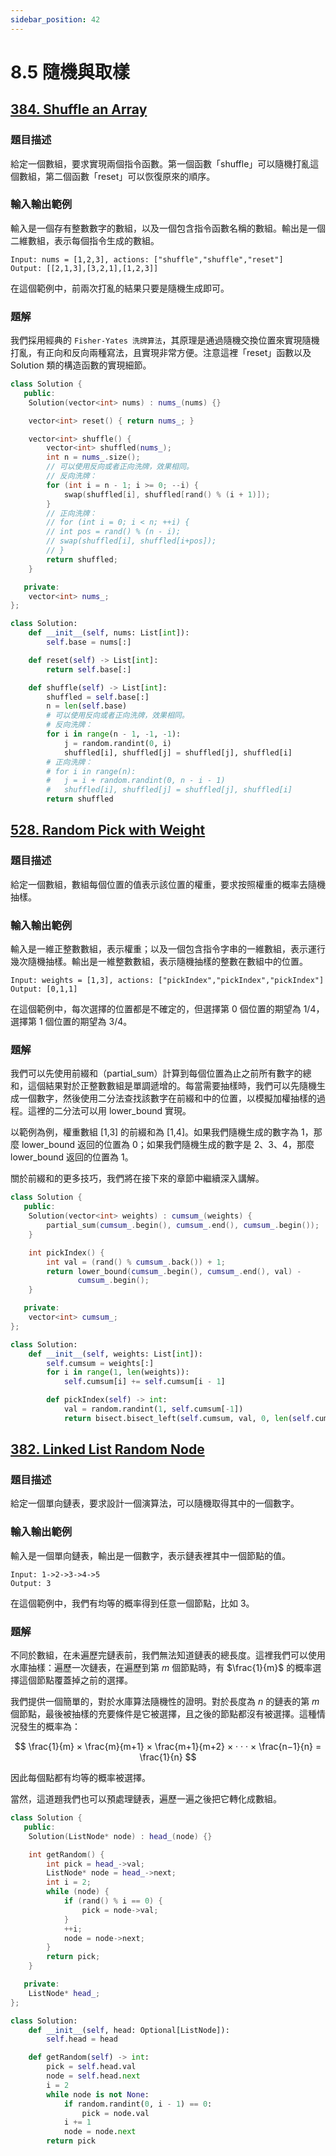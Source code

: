 ```yaml
---
sidebar_position: 42
---
```


# 8.5 隨機與取樣

## [384. Shuffle an Array](https://leetcode.com/problems/shuffle-an-array/)

### 題目描述

給定一個數組，要求實現兩個指令函數。第一個函數「shuffle」可以隨機打亂這個數組，第二個函數「reset」可以恢復原來的順序。

### 輸入輸出範例

輸入是一個存有整數數字的數組，以及一個包含指令函數名稱的數組。輸出是一個二維數組，表示每個指令生成的數組。

```
Input: nums = [1,2,3], actions: ["shuffle","shuffle","reset"]
Output: [[2,1,3],[3,2,1],[1,2,3]]
```

在這個範例中，前兩次打亂的結果只要是隨機生成即可。

### 題解

我們採用經典的 `Fisher-Yates 洗牌算法`，其原理是通過隨機交換位置來實現隨機打亂，有正向和反向兩種寫法，且實現非常方便。注意這裡「reset」函數以及 Solution 類的構造函數的實現細節。

<Tabs>
<TabItem value="cpp" label="C++">

```cpp
class Solution {
   public:
    Solution(vector<int> nums) : nums_(nums) {}

    vector<int> reset() { return nums_; }

    vector<int> shuffle() {
        vector<int> shuffled(nums_);
        int n = nums_.size();
        // 可以使用反向或者正向洗牌，效果相同。
        // 反向洗牌：
        for (int i = n - 1; i >= 0; --i) {
            swap(shuffled[i], shuffled[rand() % (i + 1)]);
        }
        // 正向洗牌：
        // for (int i = 0; i < n; ++i) {
        // int pos = rand() % (n - i);
        // swap(shuffled[i], shuffled[i+pos]);
        // }
        return shuffled;
    }

   private:
    vector<int> nums_;
};
```

</TabItem>
<TabItem value="py" label="Python">

```py
class Solution:
    def __init__(self, nums: List[int]):
        self.base = nums[:]

    def reset(self) -> List[int]:
        return self.base[:]

    def shuffle(self) -> List[int]:
        shuffled = self.base[:]
        n = len(self.base)
        # 可以使用反向或者正向洗牌，效果相同。
        # 反向洗牌：
        for i in range(n - 1, -1, -1):
            j = random.randint(0, i)
            shuffled[i], shuffled[j] = shuffled[j], shuffled[i]
        # 正向洗牌：
        # for i in range(n):
        #   j = i + random.randint(0, n - i - 1)
        #   shuffled[i], shuffled[j] = shuffled[j], shuffled[i]
        return shuffled
```

</TabItem>

</Tabs>

## [528. Random Pick with Weight](https://leetcode.com/problems/random-pick-with-weight/)

### 題目描述

給定一個數組，數組每個位置的值表示該位置的權重，要求按照權重的概率去隨機抽樣。

### 輸入輸出範例

輸入是一維正整數數組，表示權重；以及一個包含指令字串的一維數組，表示運行幾次隨機抽樣。輸出是一維整數數組，表示隨機抽樣的整數在數組中的位置。

```
Input: weights = [1,3], actions: ["pickIndex","pickIndex","pickIndex"]
Output: [0,1,1]
```

在這個範例中，每次選擇的位置都是不確定的，但選擇第 0 個位置的期望為 1/4，選擇第 1 個位置的期望為 3/4。

### 題解

我們可以先使用前綴和（partial_sum）計算到每個位置為止之前所有數字的總和，這個結果對於正整數數組是單調遞增的。每當需要抽樣時，我們可以先隨機生成一個數字，然後使用二分法查找該數字在前綴和中的位置，以模擬加權抽樣的過程。這裡的二分法可以用 lower_bound 實現。

以範例為例，權重數組 [1,3] 的前綴和為 [1,4]。如果我們隨機生成的數字為 1，那麼 lower_bound 返回的位置為 0；如果我們隨機生成的數字是 2、3、4，那麼 lower_bound 返回的位置為 1。

關於前綴和的更多技巧，我們將在接下來的章節中繼續深入講解。

<Tabs>
<TabItem value="cpp" label="C++">

```cpp
class Solution {
   public:
    Solution(vector<int> weights) : cumsum_(weights) {
        partial_sum(cumsum_.begin(), cumsum_.end(), cumsum_.begin());
    }

    int pickIndex() {
        int val = (rand() % cumsum_.back()) + 1;
        return lower_bound(cumsum_.begin(), cumsum_.end(), val) -
               cumsum_.begin();
    }

   private:
    vector<int> cumsum_;
};
```

</TabItem>
<TabItem value="py" label="Python">

```py
class Solution:
    def __init__(self, weights: List[int]):
        self.cumsum = weights[:]
        for i in range(1, len(weights)):
            self.cumsum[i] += self.cumsum[i - 1]

        def pickIndex(self) -> int:
            val = random.randint(1, self.cumsum[-1])
            return bisect.bisect_left(self.cumsum, val, 0, len(self.cumsum))
```

</TabItem>

</Tabs>

## [382. Linked List Random Node](https://leetcode.com/problems/linked-list-random-node/)

### 題目描述

給定一個單向鏈表，要求設計一個演算法，可以隨機取得其中的一個數字。

### 輸入輸出範例

輸入是一個單向鏈表，輸出是一個數字，表示鏈表裡其中一個節點的值。

```
Input: 1->2->3->4->5
Output: 3
```

在這個範例中，我們有均等的概率得到任意一個節點，比如 3。

### 題解

不同於數組，在未遍歷完鏈表前，我們無法知道鏈表的總長度。這裡我們可以使用水庫抽樣：遍歷一次鏈表，在遍歷到第 $m$ 個節點時，有 $\frac{1}{m}$ 的概率選擇這個節點覆蓋掉之前的選擇。

我們提供一個簡單的，對於水庫算法隨機性的證明。對於長度為 $n$ 的鏈表的第 $m$ 個節點，最後被抽樣的充要條件是它被選擇，且之後的節點都沒有被選擇。這種情況發生的概率為：

$$
\frac{1}{m} × \frac{m}{m+1} × \frac{m+1}{m+2} × · · · × \frac{n−1}{n} = \frac{1}{n}
$$

因此每個點都有均等的概率被選擇。

當然，這道題我們也可以預處理鏈表，遍歷一遍之後把它轉化成數組。

<Tabs>
<TabItem value="cpp" label="C++">

```cpp
class Solution {
   public:
    Solution(ListNode* node) : head_(node) {}

    int getRandom() {
        int pick = head_->val;
        ListNode* node = head_->next;
        int i = 2;
        while (node) {
            if (rand() % i == 0) {
                pick = node->val;
            }
            ++i;
            node = node->next;
        }
        return pick;
    }

   private:
    ListNode* head_;
};
```

</TabItem>
<TabItem value="py" label="Python">

```py
class Solution:
    def __init__(self, head: Optional[ListNode]):
        self.head = head

    def getRandom(self) -> int:
        pick = self.head.val
        node = self.head.next
        i = 2
        while node is not None:
            if random.randint(0, i - 1) == 0:
                pick = node.val
            i += 1
            node = node.next
        return pick
```

</TabItem>

</Tabs>